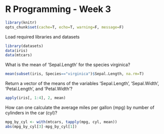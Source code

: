 R Programming - Week 3
===================================

```r
library(knitr)
opts_chunk$set(cache=T, echo=T, warning=F, message=F)
```

Load required libraries and datasets
```r
library(datasets)
data(iris)
data(mtcars)
```

What is the mean of 'Sepal.Length' for the species virginica?
```r
mean(subset(iris, Species=="virginica")$Sepal.Length, na.rm=T)
``` 

Return a vector of the means of the variables 'Sepal.Length', 'Sepal.Width', 'Petal.Length', and 'Petal.Width'?
```r
apply(iris[, 1:4], 2, mean)
```

How can one calculate the average miles per gallon (mpg) by number of cylinders in the car (cyl)?
```r
mpg_by_cyl <- with(mtcars, tapply(mpg, cyl, mean))
abs(mpg_by_cyl[3]-mpg_by_cyl[1])
```